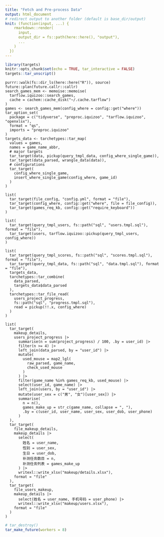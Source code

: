 ```yaml
---
title: "Fetch and Pre-process Data"
output: html_document
# redirect output to another folder (default is base_dir/output)
knit: (function(input, ...) {
    rmarkdown::render(
      input,
      output_dir = fs::path(here::here(), "output"),
      ...
    )
  })
---
```


```r
library(targets)
knitr::opts_chunk$set(echo = TRUE, tar_interactive = FALSE)
targets::tar_unscript()
```

```targets
purrr::walk(fs::dir_ls(here::here("R")), source)
future::plan(future.callr::callr)
search_games_mem <- memoise::memoise(
  tarflow.iquizoo::search_games,
  cache = cachem::cache_disk("~/.cache.tarflow")
)
games <- search_games_mem(config_where = config::get("where"))
tar_option_set(
  package = c("tidyverse", "preproc.iquizoo", "tarflow.iquizoo", "openxlsx"),
  format = "qs",
  imports = "preproc.iquizoo"
)
targets_data <- tarchetypes::tar_map(
  values = games,
  names = game_name_abbr,
  # major targets
  tar_target(data, pickup(query_tmpl_data, config_where_single_game)),
  tar_target(data_parsed, wrangle_data(data)),
  # configurations
  tar_target(
    config_where_single_game,
    insert_where_single_game(config_where, game_id)
  )
)
```

```targets
list(
  tar_target(file_config, "config.yml", format = "file"),
  tar_target(config_where, config::get("where", file = file_config)),
  tar_target(games_req_kb, config::get("require_keyboard"))
)
```

```targets
list(
  tar_target(query_tmpl_users, fs::path("sql", "users.tmpl.sql"), format = "file"),
  tar_target(users, tarflow.iquizoo::pickup(query_tmpl_users, config_where))
)
```

```targets
list(
  tar_target(query_tmpl_scores, fs::path("sql", "scores.tmpl.sql"), format = "file"),
  tar_target(query_tmpl_data, fs::path("sql", "data.tmpl.sql"), format = "file"),
  targets_data,
  tarchetypes::tar_combine(
    data_parsed,
    targets_data$data_parsed
  ),
  tarchetypes::tar_file_read(
    users_project_progress,
    fs::path("sql", "progress.tmpl.sql"),
    read = pickup(!!.x, config_where)
  )
)
```

```targets
list(
  tar_target(
    makeup_details,
    users_project_progress |>
      summarise(n = sum(project_progress) / 100, .by = user_id) |>
      filter(n >= 4) |>
      left_join(data_parsed, by = "user_id") |>
      mutate(
        used_mouse = map2_lgl(
          raw_parsed, game_name,
          check_used_mouse
        )
      ) |>
      filter(game_name %in% games_req_kb, used_mouse) |>
      select(user_id, game_name) |>
      left_join(users, by = "user_id") |>
      mutate(user_sex = c("男", "女")[user_sex]) |>
      summarise(
        n = n(),
        games_make_up = str_c(game_name, collapse = ", "),
        .by = c(user_id, user_name, user_sex, user_dob, user_phone)
      )
  ),
  tar_target(
    file_makeup_details,
    makeup_details |> 
      select(
        姓名 = user_name,
        性别 = user_sex,
        生日 = user_dob,
        补测任务数目 = n,
        补测任务列表 = games_make_up
      ) |> 
      writexl::write_xlsx("makeup/details.xlsx"),
    format = "file"
  ),
  tar_target(
    file_users_makeup,
    makeup_details |> 
      select(姓名 = user_name, 手机号码 = user_phone) |> 
      writexl::write_xlsx("makeup/users.xlsx"),
    format = "file"
  )
)
```

```r
# tar_destroy()
tar_make_future(workers = 8)
```
